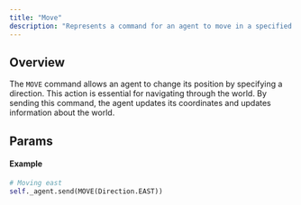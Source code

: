 ```yaml
---
title: "Move"
description: "Represents a command for an agent to move in a specified direction."
---
```



## Overview

The `MOVE` command allows an agent to change its position by specifying a direction.
This action is essential for navigating through the world. By sending this command,
the agent updates its coordinates and updates information about the world.

## Params

<Attribute
  name="direction"
  type="Direction"
  description="The direction to move."
  required
/>

#### Example

```py
# Moving east 
self._agent.send(MOVE(Direction.EAST))
```
